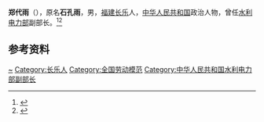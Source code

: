 '''郑代雨'''（{{bd|？||2020年|9月2日|catIdx=Zheng}}），原名'''石孔雨'''，男，[[福建|福建]][[长乐县|长乐]]人，[[中华人民共和国|中华人民共和国]]政治人物，曾任[[中华人民共和国水利电力部|水利电力部]]副部长。<ref>{{Cite web|title=广大校友慷慨解囊为郑代雨雕像捐款|url=https://dh.fjut.edu.cn/7e/f8/c3147a163576/page.htm|accessdate=2021-03-06|work=福建工程学院}}</ref><ref>{{Cite web|title=70年见证者 郑代雨：带电作业这一生|url=https://www.thepaper.cn/newsDetail_forward_4553605|accessdate=2021-03-06|work=澎湃新闻}}</ref>

== 参考资料 ==
{{reflist}}

{{Authority control}}
{{DEFAULTSORT:Zheng}}
[[Category:石姓|~]]
[[Category:长乐人|Category:长乐人]]
[[Category:全国劳动模范|Category:全国劳动模范]]
[[Category:中华人民共和国水利电力部副部长|Category:中华人民共和国水利电力部副部长]]

{{中国人物小作品}}